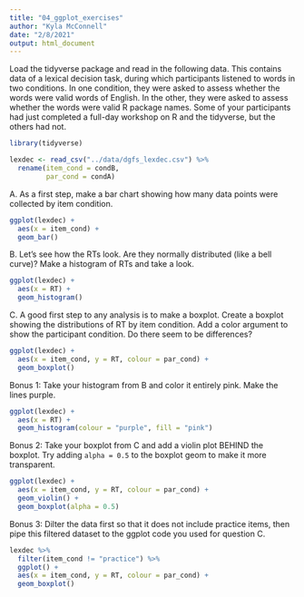 ```yaml
---
title: "04_ggplot_exercises"
author: "Kyla McConnell"
date: "2/8/2021"
output: html_document
---
```


Load the tidyverse package and read in the following data. This contains data of a lexical decision task, during which participants listened to words in two conditions. In one condition, they were asked to assess whether the words were valid words of English. In the other, they were asked to assess whether the words were valid R package names. Some of your participants had just completed a full-day workshop on R and the tidyverse, but the others had not. 
```r
library(tidyverse)

lexdec <- read_csv("../data/dgfs_lexdec.csv") %>% 
  rename(item_cond = condB,
         par_cond = condA)
```


A. As a first step, make a bar chart showing how many data points were collected by item condition.
```r
ggplot(lexdec) +
  aes(x = item_cond) +
  geom_bar()
```


B. Let's see how the RTs look. Are they normally distributed (like a bell curve)? Make a histogram of RTs and take a look.
```r
ggplot(lexdec) +
  aes(x = RT) +
  geom_histogram()
```


C. A good first step to any analysis is to make a boxplot. Create a boxplot showing the distributions of RT by item condition. Add a color argument to show the participant condition. Do there seem to be differences?
```r
ggplot(lexdec) +
  aes(x = item_cond, y = RT, colour = par_cond) +
  geom_boxplot()
```


Bonus 1: Take your histogram from B and color it entirely pink. Make the lines purple.
```r
ggplot(lexdec) +
  aes(x = RT) +
  geom_histogram(colour = "purple", fill = "pink")
```

Bonus 2: Take your boxplot from C and add a violin plot BEHIND the boxplot. Try adding `alpha = 0.5` to the boxplot geom to make it more transparent.
```r
ggplot(lexdec) +
  aes(x = item_cond, y = RT, colour = par_cond) +
  geom_violin() +
  geom_boxplot(alpha = 0.5)
```

Bonus 3: Dilter the data first so that it does not include practice items, then pipe this filtered dataset to the ggplot code you used for question C.

```r
lexdec %>% 
  filter(item_cond != "practice") %>% 
  ggplot() +
  aes(x = item_cond, y = RT, colour = par_cond) +
  geom_boxplot()
```